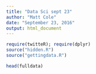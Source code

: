 ```yaml
---
title: "Data Sci sept 23"
author: "Matt Cole"
date: "September 23, 2016"
output: html_document
---
```


```r
require(twitteR); require(dplyr)
source("hidden.R")
source("gettingdata.R")
```

```r
head(fulldata)
```